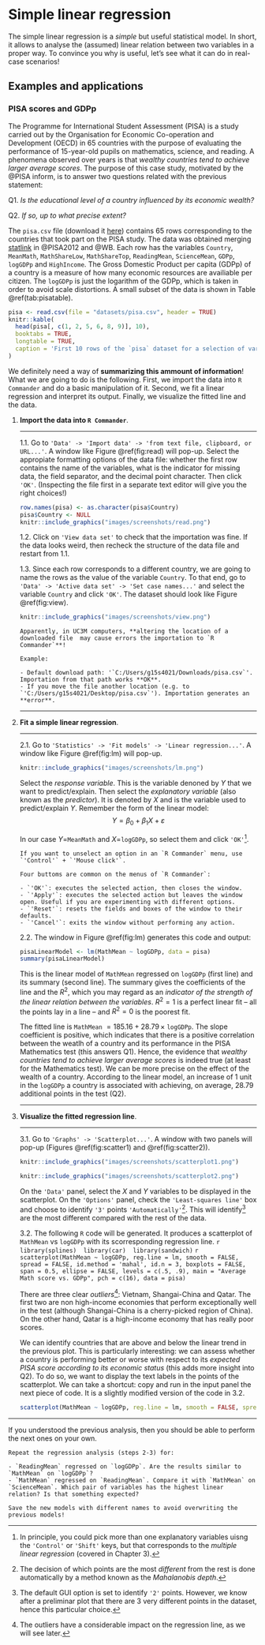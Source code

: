 # Simple linear regression {#simp}

The simple linear regression is a *simple* but useful statistical model. In short, it allows to analyse the (assumed) linear relation between two variables in a proper way. To convince you why is useful, let's see what it can do in real-case scenarios!

## Examples and applications

### PISA scores and GDPp

The Programme for International Student Assessment (PISA) is a study carried out by the Organisation for Economic Co-operation and Development (OECD) in 65 countries with the purpose of evaluating the performance of 15-year-old pupils on mathematics, science, and reading. A phenomena observed over years is that *wealthy countries tend to achieve larger average scores*. The purpose of this case study, motivated by the @PISA inform, is to answer two questions related with the previous statement:

Q1. *Is the educational level of a country influenced by its economic wealth?*

Q2. *If so, up to what precise extent?*

The `pisa.csv` file (download it [here](https://raw.githubusercontent.com/egarpor/SSS2-UC3M/master/datasets/pisa.csv)) contains 65 rows corresponding to the countries that took part on the PISA study. The data was obtained merging [statlink](http://dx.doi.org/10.1787/888932937035) in @PISA2012 and @WB. Each row has the variables `Country`, `MeanMath`, `MathShareLow`, `MathShareTop`, `ReadingMean`, `ScienceMean`, `GDPp`, `logGDPp` and `HighIncome`. The Gross Domestic Product per capita (GDPp) of a country is a measure of how many economic resources are availiable per citizen. The `logGDPp` is just the logarithm of the GDPp, which is taken in order to avoid scale distortions. A small subset of the data is shown in Table \@ref(tab:pisatable). 

```r
pisa <- read.csv(file = "datasets/pisa.csv", header = TRUE)
knitr::kable(
  head(pisa[, c(1, 2, 5, 6, 8, 9)], 10),
  booktabs = TRUE,
  longtable = TRUE,
  caption = 'First 10 rows of the `pisa` dataset for a selection of variables. Note the `NA` (*Not Available*) in Chinese Taipei (or Taiwan).'
)
```

We definitely need a way of **summarizing this ammount of information**! What we are going to do is the following. First, we import the data into `R Commander` and do a basic manipulation of it. Second, we fit a linear regression and interpret its output. Finally, we visualize the fitted line and the data.

1. **Import the data into `R Commander`**.

    ***

    1.1. Go to `'Data' -> 'Import data' -> 'from text file, clipboard, or URL...'`. A window like Figure \@ref(fig:read) will pop-up. Select the appropiate formatting options of the data file: whether the first row contains the name of the variables, what is the indicator for missing data, the field separator, and the decimal point character. Then click `'OK'`. (Inspecting the file first in a separate text editor will give you the right choices!) 
    
    ```r
    row.names(pisa) <- as.character(pisa$Country)
    pisa$Country <- NULL
    knitr::include_graphics("images/screenshots/read.png")
    ```

    1.2. Click on `'View data set'` to check that the importation was fine. If the data looks weird, then recheck the structure of the data file and restart from 1.1. 
    
    1.3. Since each row corresponds to a different country, we are going to name the rows as the value of the variable `Country`. To that end, go to `'Data' -> 'Active data set' -> 'Set case names...'` and select the variable `Country` and click `'OK'`. The dataset should look like Figure \@ref(fig:view).

    ```r
    knitr::include_graphics("images/screenshots/view.png")
    ```
    
    ```block
    Apparently, in UC3M computers, **altering the location of a downloaded file  may cause errors the importation to `R Commander`**!
    
    Example:
    
    - Default download path: '`C:/Users/g15s4021/Downloads/pisa.csv`'. Importation from that path works **OK**.
    - If you move the file another location (e.g. to `'C:/Users/g15s4021/Desktop/pisa.csv`'). Importation generates an **error**.
    ```

    ***

2. **Fit a simple linear regression**.

    ***

    2.1. Go to `'Statistics' -> 'Fit models' -> 'Linear regression...'`. A window like Figure \@ref(fig:lm) will pop-up. 
    
    ```r
    knitr::include_graphics("images/screenshots/lm.png")
    ```
    
    Select the *response variable*. This is the variable denoned by $Y$ that we want to predict/explain. Then select the *explanatory variable* (also known as the *predictor*). It is denoted by $X$ and is the variable used to predict/explain $Y$. Remember the form of the linear model:
    $$
    Y=\beta_0+\beta_1X+\varepsilon
    $$
    
    In our case $Y=$`MeanMath` and  $X=$`logGDPp`, so select them and click `'OK'`^[In principle, you could pick more than one explanatory variables uisng the `'Control'` or `'Shift'` keys, but that corresponds to the *multiple linear regression* (covered in Chapter 3).]. 

    ```block
    If you want to unselect an option in an `R Commander` menu, use `'Control'` + `'Mouse click'`.
    ```
    
    ```block
    Four buttoms are common on the menus of `R Commander`:
    
    - `'OK'`: executes the selected action, then closes the window.
    - `'Apply'`: executes the selected action but leaves the window open. Useful if you are experimenting with different options.
    - `'Reset'`: resets the fields and boxes of the window to their defaults.
    - `'Cancel'`: exits the window without performing any action.
    ```
    
    2.2. The window in Figure \@ref(fig:lm) generates this code and output:
    
    ```r
    pisaLinearModel <- lm(MathMean ~ logGDPp, data = pisa)
    summary(pisaLinearModel)
    ```

    This is the linear model of `MathMean` regressed on `logGDPp` (first line) and its summary (second line). The summary gives the coefficients of the line and the $R^2$, which you may regard as an *indicator of the strength of the linear relation between the variables*. $R^2=1$ is a perfect linear fit -- all the points lay in a line -- and $R^2=0$ is the poorest fit.
    
    The fitted line is `MathMean` $= 185.16 + 28.79\,\times$ `logGDPp`. The slope coefficient is positive, which indicates that there is a positive correlation between the weatlh of a country and its performance in the PISA Mathematics test (this answers Q1). Hence, the evidence that *wealthy countries tend to achieve larger average scores* is indeed true (at least for the Mathematics test). We can be more precise on the effect of the wealth of a country. According to the linear model, an increase of 1 unit in the `logGDPp` a country is associated with achieving, on average, 28.79 additional points in the test (Q2).
    
    ***

3. **Visualize the fitted regression line**.

    ***

    3.1. Go to `'Graphs' -> 'Scatterplot...'`. A window with two panels will pop-up (Figures \@ref(fig:scatter1) and \@ref(fig:scatter2)).
    
    ```r
    knitr::include_graphics("images/screenshots/scatterplot1.png")
    ```
    ```r
    knitr::include_graphics("images/screenshots/scatterplot2.png")
    ```

    On the `'Data'` panel, select the $X$ and $Y$ variables to be displayed in the scatterplot. On the `
'Options'` panel, check the `'Least-squares line'` box and choose to identify `'3'` points `'Automatically'`^[The decision of which points are the most *different* from the rest is done automatically by a method known as the *Mahalanobis depth*.]. This will identify^[The default GUI option is set to identify `'2'` points. However, we know after a preliminar plot that there are 3 very different points in the dataset, hence this particular choice.] are the most different compared with the rest of the data.

    3.2. The following `R` code will be generated. It produces a scatterplot of `MathMean` vs `logGDPp` with its scorresponding regression line.
    ```r
    library(splines)
    library(car)
    library(sandwich)
    ```
    ```r
    scatterplot(MathMean ~ logGDPp, reg.line = lm, smooth = FALSE, spread = FALSE, id.method = 'mahal', id.n = 3, boxplots = FALSE, span = 0.5, ellipse = FALSE, levels = c(.5, .9), main = "Average Math score vs. GDPp", pch = c(16), data = pisa)
    ```
    
    There are three clear *outliers*^[The outliers have a considerable impact on the regression line, as we will see later.]: Vietnam, Shangai-China and Qatar. The first two are non high-income economies that perform exceptionally well in the test (although Shangai-China is a cherry-picked region of China). On the other hand, Qatar is a high-income economy that has really poor scores.

    We can identify countries that are above and below the linear trend in the previous plot. This is particularly interesting: we can assess whether a country is performing better or worse with respect to its *expected PISA score according to its economic status* (this adds more insight into Q2). To do so, we want to display the text labels in the points of the scatterplot. We can take a shortcut: copy and run in the input panel the next piece of code. It is a slightly modified version of the code in 3.2.

    ```r
    scatterplot(MathMean ~ logGDPp, reg.line = lm, smooth = FALSE, spread = FALSE, id.method = 'mahal', id.n = 65, id.cex = 0.75, boxplots = FALSE, span = 0.5, ellipse = FALSE, levels = c(.5, .9), main = "Average Math score vs. GDPp", pch = c(16), cex = 0.75, data = pisa)
    ```

  ***

If you understood the previous analysis, then you should be able to perform the next ones on your own.

```block
Repeat the regression analysis (steps 2-3) for:

- `ReadingMean` regressed on `logGDPp`. Are the results similar to `MathMean` on `logGDPp`?
- `MathMean` regressed on `ReadingMean`. Compare it with `MathMean` on `ScienceMean`. Which pair of variables has the highest linear relation? Is that something expected?

Save the new models with different names to avoid overwriting the previous models!
```

